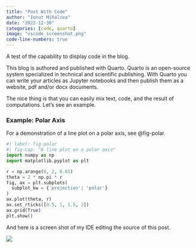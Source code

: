 ```yaml
---
title: "Post With Code"
author: "Ionut Mihalcea"
date: "2022-12-30"
categories: [code, quarto]
image: "vscode_screenshot.png"
code-line-numbers: true
---
```


A test of the capability to display code in the blog. 

This blog is authored and published with Quarto. Quarto is an open-source system specialized in technical and scientific publishing. With Quarto you can write your articles as Jupyter notebooks and then publish them as a website, pdf and/or docx documents.

The nice thing is that you can easily mix text, code, and the result of computations. Let's see an example.

### Example: Polar Axis
For a demonstration of a line plot on a polar axis, see @fig-polar.

```python
#| label: fig-polar
#| fig-cap: "A line plot on a polar axis"
import numpy as np
import matplotlib.pyplot as plt

r = np.arange(0, 2, 0.01)
theta = 2 * np.pi * r
fig, ax = plt.subplots(
  subplot_kw = {'projection': 'polar'} 
)
ax.plot(theta, r)
ax.set_rticks([0.5, 1, 1.5, 2])
ax.grid(True)
plt.show()
```


And here is a screen shot of my IDE editing the source of this post.

![](vscode_screenshot.png)